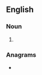 ==English==

===Noun===
{{head|en|noun form}}

# {{plural of|roundup|lang=en}}

===Anagrams===
* {{anagrams|en|a=dnoprsuu|rounds up}}